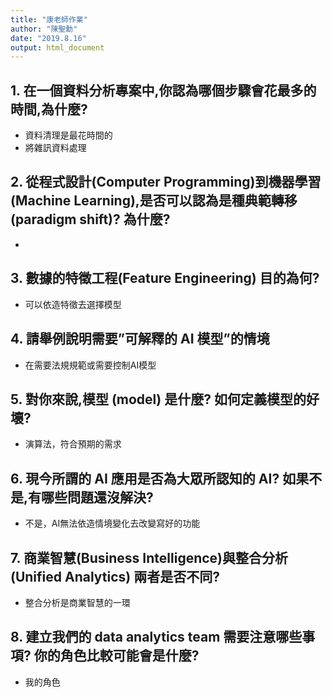```yaml
---
title: "康老師作業"
author: "陳聖勳"
date: "2019.8.16"
output: html_document
---
```


## 1. 在一個資料分析專案中,你認為哪個步驟會花最多的時間,為什麼?

- 資料清理是最花時間的
- 將雜訊資料處理 

## 2. 從程式設計(Computer Programming)到機器學習(Machine Learning),是否可以認為是種典範轉移(paradigm shift)? 為什麼?

- 

## 3. 數據的特徵工程(Feature Engineering) 目的為何?

- 可以依造特徵去選擇模型

## 4. 請舉例說明需要”可解釋的 AI 模型”的情境

- 在需要法規規範或需要控制AI模型

## 5. 對你來說,模型 (model) 是什麼? 如何定義模型的好壞?

-  演算法，符合預期的需求

## 6. 現今所謂的 AI 應用是否為大眾所認知的 AI? 如果不是,有哪些問題還沒解決?

- 不是，AI無法依造情境變化去改變寫好的功能

## 7. 商業智慧(Business Intelligence)與整合分析(Unified Analytics) 兩者是否不同?

-  整合分析是商業智慧的一環

## 8. 建立我們的 data analytics team 需要注意哪些事項? 你的角色比較可能會是什麼?

- 我的角色
